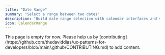 ```yaml
---
title: "Date Range"
summary: "Select a range between two dates"
description: "Build date range selection with calendar interfaces and validation features."
icon: CalendarRange
---
```


<Callout type="warning">
  This page is empty for now. Please help us by
  [contributing](https://github.com/thedaviddias/ux-patterns-for-developers/blob/main/.github/CONTRIBUTING.md)
  to add content.
</Callout>
